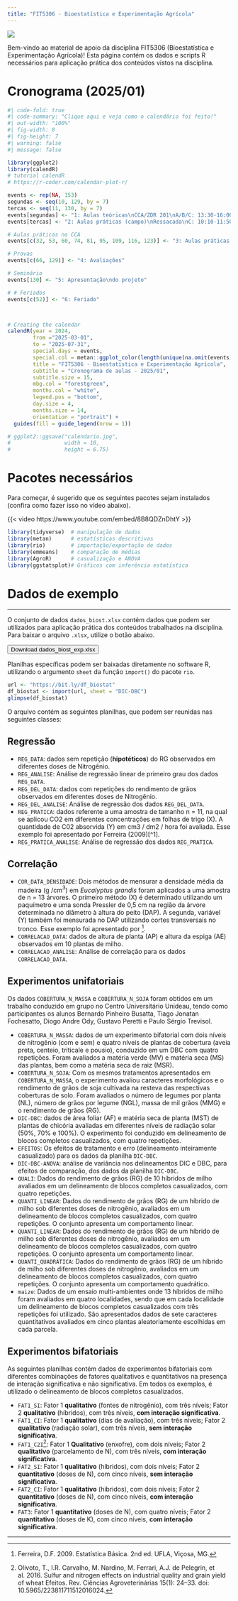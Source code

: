 ```yaml
---
title: "FIT5306 - Bioestatística e Experimentação Agrícola"
---
```


![](figs/bem-vindo.png)

Bem-vindo ao material de apoio da disciplina FIT5306 (Bioestatística e Experimentação Agrícola)! Esta página contém os dados e scripts R necessários para aplicação prática dos conteúdos vistos na disciplina.

# Cronograma (2025/01)

```r
#| code-fold: true
#| code-summary: "Clique aqui e veja como o calendário foi feito!"
#| out-width: "100%"
#| fig-width: 8
#| fig-height: 7
#| warning: false
#| message: false

library(ggplot2)
library(calendR)
# tutorial calendR
# https://r-coder.com/calendar-plot-r/

events <- rep(NA, 153)
segundas <- seq(10, 129, by = 7)
tercas <- seq(11, 130, by = 7)
events[segundas] <- "1: Aulas teóricas\nCCA/ZDR 201\nA/B/C: 13:30-16:00"
events[tercas] <- "2: Aulas práticas (campo)\nRessacada\nC: 10:10-11:50\nA: 13:30-15:10\nB: 15:20-17:00"

# Aulas práticas no CCA
events[c(32, 53, 60, 74, 81, 95, 109, 116, 123)] <- "3: Aulas práticas (análises)\nCCA\nC: 10:10-11:50\nA: 13:30-15:10\nB: 15:20-17:00"

# Provas
events[c(66, 129)] <- "4: Avaliações"

# Seminário
events[130] <- "5: Apresentação\ndo projeto"

# # Feriados
events[c(52)] <- "6: Feriado"



# Creating the calendar
calendR(year = 2024,
        from ="2025-03-01",
        to = "2025-07-31",
        special.days = events,
        special.col = metan::ggplot_color(length(unique(na.omit(events)))),
        title = "FIT5306 - Bioestatística e Experimentação Agrícola", 
        subtitle = "Cronograma de aulas - 2025/01",
        subtitle.size = 15,
        mbg.col = "forestgreen",
        months.col = "white",
        legend.pos = "bottom",
        day.size = 4,
        months.size = 14,
        orientation = "portrait") +
  guides(fill = guide_legend(nrow = 1))

# ggplot2::ggsave("calendario.jpg",
#                 width = 10,
#                 height = 6.75)

```

# Pacotes necessários

Para começar, é sugerido que os seguintes pacotes sejam instalados (confira como fazer isso no vídeo abaixo).

{{< video https://www.youtube.com/embed/8B8QDZnDhtY >}}

```r
library(tidyverse)  # manipulação de dados
library(metan)      # estatísticas descritivas
library(rio)        # importação/exportação de dados
library(emmeans)    # comparação de médias
library(AgroR)      # casualização e ANOVA
library(ggstatsplot)# Gráficos com inferência estatística
```

# Dados de exemplo

------------------------------------------------------------------------

O conjunto de dados `dados_biost.xlsx` contém dados que podem ser utilizados para aplicação prática dos conteúdos trabalhados na disciplina. Para baixar o arquivo `.xlsx`, utilize o botão abaixo.

<a href="https://bit.ly/df_biostat" target="_blank" rel="noopener"> <button class="btn btn-success"><i class="fa fa-save"></i> Download dados_biost_exp.xlsx</button> </a>

Planilhas específicas podem ser baixadas diretamente no software R, utilizando o argumento `sheet` da função `import()` do pacote `rio`.

```r
url <- "https://bit.ly/df_biostat"
df_biostat <- import(url, sheet = "DIC-DBC")
glimpse(df_biostat)
```

O arquivo contém as seguintes planilhas, que podem ser reunidas nas seguintes classes:

## Regressão

-   `REG_DATA`: dados sem repetição (**hipotéticos**) do RG observados em diferentes doses de Nitrogênio.
-   `REG_ANALISE`: Análise de regressão linear de primeiro grau dos dados `REG_DATA`.
-   `REG_DEL_DATA`: dados com repetições do rendimento de grãos observados em diferentes doses de Nitrogênio.
-   `REG_DEL_ANALISE`: Análise de regressão dos dados `REG_DEL_DATA`.
-   `REG_PRATICA`: dados referente a uma amostra de tamanho n = 11, na qual se aplicou CO2 em diferentes concentrações em folhas de trigo (X). A quantidade de C02 absorvida (Y) em cm3 / dm2 / hora foi avaliada. Esse exemplo foi apresentado por Ferreira (2009)\[\^1\].
-   `REG_PRATICA_ANALISE`: Análise de regressão dos dados `REG_PRATICA`.

## Correlação

-   `COR_DATA_DENSIDADE`: Dois métodos de mensurar a densidade média da madeira (g /cm$^3$) em *Eucalyptus grandis* foram aplicados a uma amostra de n = 13 árvores. O primeiro método (X) é determinado utilizando um paquímetro e uma sonda Pressler de 0,5 cm na região da árvore determinada no diâmetro à altura do peito (DAP). A segunda, variável (Y) também foi mensurada no DAP utilizando cortes transversais no tronco. Esse exemplo foi apresentado por [^1].
-   `CORRELACAO_DATA`: dados de altura de planta (AP) e altura da espiga (AE) observados em 10 plantas de milho.
-   `CORRELACAO_ANALISE`: Análise de correlação para os dados `CORRELACAO_DATA`.

[^1]: Ferreira, D.F. 2009. Estatística Básica. 2nd ed. UFLA, Viçosa, MG.

## Experimentos unifatoriais

::: callout-note
Os dados `COBERTURA_N_MASSA` e `COBERTURA_N_SOJA` foram obtidos em um trabalho conduzido em grupo no Centro Universitário Unideau, tendo como participantes os alunos Bernardo Pinheiro Busatta, Tiago Jonatan Fochesatto, Diogo Andre Ody, Gustavo Peretti e Paulo Sérgio Trevisol.
:::

-   `COBERTURA_N_MASSA`: dados de um experimento bifatorial com dois níveis de nitrogênio (com e sem) e quatro níveis de plantas de cobertura (aveia preta, centeio, triticale e pousio), conduzido em um DBC com quatro repetições. Foram avaliados a matéria verde (MV) e matéria seca (MS) das plantas, bem como a matéria seca de raiz (MSR).
-   `COBERTURA_N_SOJA`: Com os mesmos tratamentos apresentados em `COBERTURA_N_MASSA`, o experimento avaliou caracteres morfológicos e o rendimento de grãos de soja cultivada na resteva das respectivas coberturas de solo. Foram avaliados o número de legumes por planta (NL), número de grãos por legume (NGL), massa de mil grãos (MMG) e o rendimento de grãos (RG).
-   `DIC-DBC`: dados de área foliar (AF) e matéria seca de planta (MST) de plantas de chicória avaliadas em diferentes níveis de radiação solar (50%, 70% e 100%). O experimento foi conduzido em delineamento de blocos completos casualizados, com quatro repetições.
-   `EFEITOS`: Os efeitos de tratamento e erro (delineamento inteiramente casualizado) para os dados da planilha `DIC-DBC`.
-   `DIC-DBC-ANOVA`: análise de variância nos delineamentos DIC e DBC, para efeitos de comparação, dos dados da planilha `DIC-DBC`.
-   `QUALI`: Dados do rendimento de grãos (RG) de 10 híbridos de milho avaliados em um delineamento de blocos completos casualizados, com quatro repetições.
-   `QUANTI_LINEAR`: Dados do rendimento de grãos (RG) de um híbrido de milho sob diferentes doses de nitrogênio, avaliados em um delineamento de blocos completos casualizados, com quatro repetições. O conjunto apresenta um comportamento linear.
-   `QUANTI_LINEAR`: Dados do rendimento de grãos (RG) de um híbrido de milho sob diferentes doses de nitrogênio, avaliados em um delineamento de blocos completos casualizados, com quatro repetições. O conjunto apresenta um comportamento linear.
-   `QUANTI_QUADRÁTICA`: Dados do rendimento de grãos (RG) de um híbrido de milho sob diferentes doses de nitrogênio, avaliados em um delineamento de blocos completos casualizados, com quatro repetições. O conjunto apresenta um comportamento quadrático.
-   `maize`: Dados de um ensaio multi-ambientes onde 13 híbridos de milho foram avaliados em quatro localidades, sendo que em cada localidade um delineamento de blocos completos casualizados com três repetições foi utilizado. São apresentados dados de sete caracteres quantitativos avaliados em cinco plantas aleatoriamente escolhidas em cada parcela.

## Experimentos bifatoriais

As seguintes planilhas contém dados de experimentos bifatoriais com diferentes combinações de fatores qualitativos e quantitativos na presença de interação significativa e não significativa. Em todos os exemplos, é utilizado o delineamento de blocos completos casualizados.

-   `FAT1_SI`: Fator 1 **qualitativo** (fontes de nitrogênio), com três níveis; Fator 2 **qualitativo** (híbridos), com três níveis, **com interação significativa**.
-   `FAT1_CI`: Fator 1 **qualitativo** (dias de avaliação), com três níveis; Fator 2 **qualitativo** (radiação solar), com três níveis, **sem interação significativa**.
-   `FAT1_C2I`[^2]: Fator 1 **Qualitativo** (enxofre), com dois níveis; Fator 2 **qualitativo** (parcelamento de N), com três níveis, **com interação significativa**.
-   `FAT2_SI`: Fator 1 **qualitativo** (híbridos), com dois níveis; Fator 2 **quantitativo** (doses de N), com cinco níveis, **sem interação significativa**.
-   `FAT2_CI`: Fator 1 **qualitativo** (híbridos), com dois níveis; Fator 2 **quantitativo** (doses de N), com cinco níveis, **com interação significativa**.
-   `FAT3`: Fator 1 **quantitativo** (doses de N), com quatro níveis; Fator 2 **quantitativo** (doses de K), com cinco níveis, **com interação significativa**.

[^2]: Olivoto, T., I.R. Carvalho, M. Nardino, M. Ferrari, A.J. de Pelegrin, et al. 2016. Sulfur and nitrogen effects on industrial quality and grain yield of wheat Efeitos. Rev. Ciências Agroveterinárias 15(1): 24--33. doi: 10.5965/223811711512016024.

------------------------------------------------------------------------


